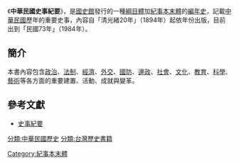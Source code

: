 《'''中華民國史事紀要'''》，是[[國史館|國史館]]發行的一種[[綱目體|綱目體]]加[[紀事本末體|紀事本末體]]的[[編年史|編年史]]，記載[[中華民國|中華民國]]歷年的重要史事，內容自「清光緒20年」（1894年）起依年份出版，目前出到「民國73年」（1984年）。

==簡介==
本書內容包含[[政治|政治]]、[[法系|法制]]、[[經濟|經濟]]、[[外交|外交]]、[[國防|國防]]、[[邊政|邊政]]、[[社會|社會]]、[[文化|文化]]、[[教育|教育]]、[[科學|科學]]、[[藝術|藝術]]等各方面的重要建置、活動、成就與變革。

==參考文獻==
*[https://web.archive.org/web/20140226055009/http://www.drnh.gov.tw/Content_Display.aspx?MenuKey=165 史事紀要]

[[分類:中華民國歷史|分類:中華民國歷史]]
[[分類:台灣歷史書籍|分類:台灣歷史書籍]]
[[Category:紀事本末體|Category:紀事本末體]]

{{history-stub}}
{{book-stub}}